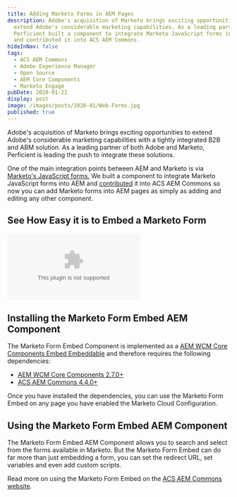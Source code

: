 ```yaml
---
title: Adding Marketo Forms in AEM Pages
description: Adobe's acquisition of Marketo brings exciting opportunities to
  extend Adobe's considerable marketing capabilities. As a leading partner,
  Perficient built a component to integrate Marketo JavaScript forms into AEM
  and contributed it into ACS AEM Commons.
hideInNav: false
tags:
  - ACS AEM Commons
  - Adobe Experience Manager
  - Open Source
  - AEM Core Components
  - Marketo Engage
pubDate: 2020-01-22
display: post
image: /images/posts/2020-01/Web-Forms.jpg
published: true
---
```



  
Adobe's acquisition of Marketo brings exciting opportunities to extend Adobe's considerable marketing capabilities with a tightly integrated B2B and ABM solution. As a leading partner of both Adobe and Marketo, Perficient is leading the push to integrate these solutions.

One of the main integration points between AEM and Marketo is via [Marketo's JavaScript forms.](https://developers.marketo.com/javascript-api/forms/) We built a component to integrate Marketo JavaScript forms into AEM and [contributed](https://github.com/Adobe-Consulting-Services/acs-aem-commons/pull/2064) it into ACS AEM Commons so now you can add Marketo forms into AEM pages as simply as adding and editing any other component.  
  
## See How Easy it is to Embed a Marketo Form

  

<Embed media="https://www.youtube.com/embed/2JRC43K3OBg?rel=0" type="embed" />

  

## Installing the Marketo Form Embed AEM Component

  
The Marketo Form Embed Component is implemented as a [AEM WCM Core Components Embed Embeddable](https://docs.adobe.com/content/help/en/experience-manager-core-components/using/components/embed.html) and therefore requires the following dependencies:  

* [AEM WCM Core Components 2.7.0+](https://github.com/adobe/aem-core-wcm-components/releases)
* [ACS AEM Commons 4.4.0+](https://github.com/Adobe-Consulting-Services/acs-aem-commons/releases)

Once you have installed the dependencies, you can use the Marketo Form Embed on any page you have enabled the Marketo Cloud Configuration.  
  

## Using the Marketo Form Embed AEM Component

  
The Marketo Form Embed AEM Component allows you to search and select from the forms available in Marketo. But the Marketo Form Embed can do far more than just embedding a form, you can set the redirect URL, set variables and even add custom scripts.   
  
Read more on using the Marketo Form Embed on the [ACS AEM Commons website](https://adobe-consulting-services.github.io/acs-aem-commons/features/marketo-form/index.html).  
  
